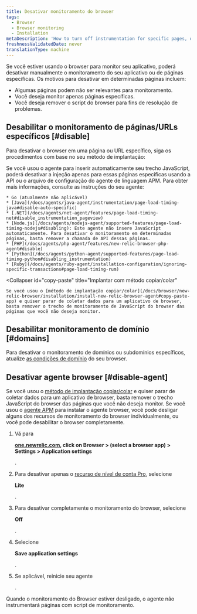 ```yaml
---
title: Desativar monitoramento do browser
tags:
  - Browser
  - Browser monitoring
  - Installation
metaDescription: 'How to turn off instrumentation for specific pages, or disable the browser agent completely.'
freshnessValidatedDate: never
translationType: machine
---
```


Se você estiver usando o browser para monitor seu aplicativo, poderá desativar manualmente o monitoramento do seu aplicativo ou de páginas específicas. Os motivos para desativar <InlinePopover type="browser"/>em determinadas páginas incluem:

* Algumas páginas podem não ser relevantes para monitoramento.
* Você deseja monitor apenas páginas específicas.
* Você deseja remover o script do browser para fins de resolução de problemas.

## Desabilitar o monitoramento de páginas/URLs específicos [#disable]

Para desativar o browser em uma página ou URL específico, siga os procedimentos com base no seu método de implantação:

<CollapserGroup>
  <Collapser
    id="agent"
    title="Implantar com agente APM selecionado"
  >
    Se você usou o agente <InlinePopover type="apm"/>para inserir automaticamente seu trecho JavaScript, poderá desativar a injeção apenas para essas páginas específicas usando a API ou o arquivo de configuração do agente de linguagem APM. Para obter mais informações, consulte as instruções do seu agente:

    * Go (atualmente não aplicável)
    * [Java](/docs/agents/java-agent/instrumentation/page-load-timing-java#disable-auto-specific)
    * [.NET](/docs/agents/net-agent/features/page-load-timing-net#disable_instrumentation_pageview)
    * [Node.js](/docs/agents/nodejs-agent/supported-features/page-load-timing-nodejs#disabling): Este agente não insere JavaScript automaticamente. Para desativar o monitoramento em determinadas páginas, basta remover a chamada de API dessas páginas.
    * [PHP](/docs/agents/php-agent/features/new-relic-browser-php-agent#disable)
    * [Python](/docs/agents/python-agent/supported-features/page-load-timing-python#disabling_instrumentation)
    * [Ruby](/docs/agents/ruby-agent/installation-configuration/ignoring-specific-transactions#page-load-timing-rum)
  </Collapser>

  <Collapser
    id="copy-paste"
    title="Implantar com método copiar/colar"
  >
    Se você usou o [método de implantação copiar/colar](/docs/browser/new-relic-browser/installation/install-new-relic-browser-agent#copy-paste-app) e quiser parar de coletar dados para um aplicativo de browser, basta remover o trecho de monitoramento de JavaScript do browser das páginas que você não deseja monitor.
  </Collapser>
</CollapserGroup>

## Desabilitar monitoramento de domínio [#domains]

Para desativar o monitoramento de domínios ou subdomínios específicos, atualize [as condições de domínio](/docs/browser/new-relic-browser/configuration/monitor-or-block-specific-domains-subdomains) do seu browser.

## Desativar agente browser [#disable-agent]

Se você usou o [método de implantação copiar/colar](/docs/browser/new-relic-browser/installation/install-new-relic-browser-agent#copy-paste-app) e quiser parar de coletar dados para um aplicativo de browser, basta remover o trecho JavaScript do browser das páginas que você não deseja monitor. Se você usou o [agente APM](/docs/browser/new-relic-browser/installation/install-new-relic-browser-agent#select-apm-app) para instalar o agente browser, você pode desligar alguns dos recursos de monitoramento do browser individualmente, ou você pode desabilitar o browser completamente.

1. Vá para

   <DoNotTranslate>**[one.newrelic.com](https://one.newrelic.com/all-capabilities), click on Browser > (select a browser app) > Settings > Application settings**</DoNotTranslate>

   .

2. Para desativar apenas o [recurso de nível de conta Pro](/docs/browser/new-relic-browser/getting-started/new-relic-browser), selecione

   <DoNotTranslate>**Lite**</DoNotTranslate>

   .

3. Para desativar completamente o monitoramento do browser, selecione

   <DoNotTranslate>**Off**</DoNotTranslate>

   .

4. Selecione

   <DoNotTranslate>**Save application settings**</DoNotTranslate>

   .

5. Se aplicável, reinicie seu agente

   <InlinePopover type="apm"/>

   .

Quando o monitoramento do Browser estiver desligado, o agente não instrumentará páginas com script de monitoramento.